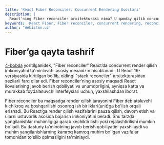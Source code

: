 ```yaml
---
title: 'React Fiber Reconciler: Concurrent Rendering Asoslari'
description: |
  React'ning Fiber reconciler arxitekturasi nima? U qanday qilib concurrent rendering'ga imkon berishini va ilovalar samaradorligini oshirishini bilib oling.
keywords: 'React Fiber, Fiber reconciler, concurrent rendering, reconciliation, stack reconciler, React 16, performance, samaradorlik, work unit, webiston'
author: 'Webiston.uz'
---
```


# Fiber’ga qayta tashrif

[4-bobda](/books/react/inside-reconciliation) yoritilganidek, "Fiber reconciler" React’da concurrent render qilish imkoniyatini ta'minlovchi asosiy mexanizm hisoblanadi. U React 16-versiyasida kiritilgan bo'lib, oldingi "stack reconciler" arxitekturasidan sezilarli farq qilar edi. Fiber reconciler’ning asosiy maqsadi React ilovalarining javob berish qobiliyati va unumdorligini, ayniqsa katta va murakkab foydalanuvchi interfeyslari uchun, yaxshilashdan iborat.

Fiber reconciler bu maqsadga render qilish jarayonini Fiber deb ataluvchi kichikroq va boshqarilishi osonroq ish birliklari(unit)ga bo'lish orqali erishadi. Bu React’ga render qilish vazifalarini pauza qilish, davom etish va ularni ustuvorlik asosida bajarish imkoniyatini beradi. Shu tarzda yangilanishlar muhimligiga qarab kechiktirilishi yoki rejalashtirilishi mumkin bo'ladi. Bu dasturiy ta’minotning javob berish qobiliyatini yaxshilaydi va muhim yangilanishlarning kamroq kamroq muhim bo'lgan vazifalar tomonidan to'silib qolmasligini ta'minlaydi.

